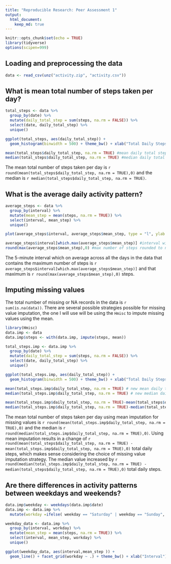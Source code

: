 ```yaml
---
title: "Reproducible Research: Peer Assessment 1"
output: 
  html_document:
    keep_md: true
---
```


```r
knitr::opts_chunk$set(echo = TRUE)
library(tidyverse)
options(scipen=999)
```

## Loading and preprocessing the data

```r
data <- read_csv(unz("activity.zip", "activity.csv"))
```

## What is mean total number of steps taken per day?

```r
total_steps <- data %>% 
  group_by(date) %>% 
  mutate(daily_total_step = sum(steps, na.rm = FALSE)) %>% 
  select(date, daily_total_step) %>% 
  unique()

ggplot(total_steps, aes(daily_total_step)) +
  geom_histogram(binwidth = 500) + theme_bw() + xlab("Total Daily Steps") + ylab ("Count")
```

```r
mean(total_steps$daily_total_step, na.rm = TRUE) #mean daily total steps
median(total_steps$daily_total_step, na.rm = TRUE) #median daily total steps
```


The mean total number of steps taken per day is `r round(mean(total_steps$daily_total_step, na.rm = TRUE),0)` and the median is `r median(total_steps$daily_total_step, na.rm = TRUE)`.

## What is the average daily activity pattern?

```r
average_steps <- data %>% 
  group_by(interval) %>% 
  mutate(mean_step = mean(steps, na.rm = TRUE)) %>% 
  select(interval, mean_step) %>% 
  unique()

plot(average_steps$interval, average_steps$mean_step, type = "l", ylab = ("Average Steps"), xlab = "Interval")
```

```r
average_steps$interval[which.max(average_steps$mean_step)] #interval with max steps
round(max(average_steps$mean_step),0) #max number of steps rounded to nearest integer

```


The 5-minute interval which on average across all the days in the data that contains the maximum number of steps is `r average_steps$interval[which.max(average_steps$mean_step)]` and that maximum is  `r round(max(average_steps$mean_step),0)` steps.



## Imputing missing values

The total number of missing or NA records in the data is `r sum(is.na(data))`. There are several possible strategies possible for missing value imputation, the one I will use will be using the `Hmisc` to impute missing values using the mean.

```r
library(Hmisc)
data.imp <- data
data.imp$steps <- with(data.imp, impute(steps, mean))

total_steps.imp <- data.imp %>% 
  group_by(date) %>% 
  mutate(daily_total_step = sum(steps, na.rm = FALSE)) %>% 
  select(date, daily_total_step) %>% 
  unique()

ggplot(total_steps.imp, aes(daily_total_step)) +
  geom_histogram(binwidth = 500) + theme_bw() + xlab("Total Daily Steps") + ylab ("Count")
```

```r
mean(total_steps.imp$daily_total_step, na.rm = TRUE) # new mean daily total steps
median(total_steps.imp$daily_total_step, na.rm = TRUE) # new median daily total steps

mean(total_steps.imp$daily_total_step, na.rm = TRUE)-mean(total_steps$daily_total_step, na.rm = TRUE) # Increase in mean daily total steps
median(total_steps.imp$daily_total_step, na.rm = TRUE)-median(total_steps$daily_total_step, na.rm = TRUE) # Increase in median daily total steps

```



The mean total number of steps taken per day using mean imputation for missing values  is `r round(mean(total_steps.imp$daily_total_step, na.rm = TRUE),0)` and the median is `r round(median(total_steps.imp$daily_total_step, na.rm = TRUE),0)`. Using mean imputation results in a change of `r round(mean(total_steps$daily_total_step, na.rm = TRUE) - mean(total_steps.imp$daily_total_step, na.rm = TRUE),0)` total daily steps, which makes sense considering the choice of missing value imputation strategy. The median value increased by `r round(median(total_steps.imp$daily_total_step, na.rm = TRUE) - median(total_steps$daily_total_step, na.rm = TRUE),0)` total daily steps.

## Are there differences in activity patterns between weekdays and weekends?


```r

data.imp$weekday <- weekdays(data.imp$date)
data.imp <- data.imp %>%
  mutate(workday =ifelse( weekday == "Saturday" | weekday == "Sunday", "weekend", "weekday"))

weekday_data <- data.imp %>% 
  group_by(interval, workday) %>% 
  mutate(mean_step = mean(steps, na.rm = TRUE)) %>% 
  select(interval, mean_step, workday) %>% 
  unique()

ggplot(weekday_data, aes(interval,mean_step )) +
  geom_line() + facet_grid(workday ~ .) + theme_bw() + xlab("Interval") + ylab ("Number of Steps")

```








